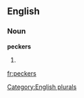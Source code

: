 
==English==

===Noun===
'''peckers'''

# {{plural of|[[pecker]]}}

[[Category:English plurals]]

[[fr:peckers]]